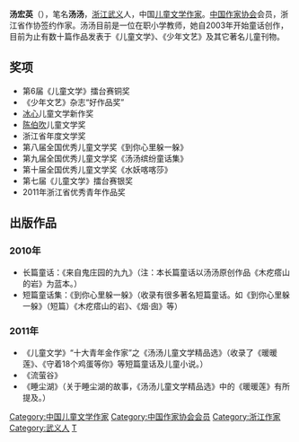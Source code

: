 {{blpunsourced|time=2019-01-26T05:17:33+00:00}}
'''汤宏英'''（{{bd|1977年|10月|}}），笔名'''汤汤'''，[[浙江|浙江]][[武义|武义]]人，中国[[儿童文学|儿童文学]][[作家|作家]]。[[中国作家协会|中国作家协会]]会员，浙江省作协签约作家。汤汤目前是一位在职小学教师，她自2003年开始童话创作，目前为止有数十篇作品发表于《儿童文学》、《少年文艺》及其它著名儿童刊物。

==奖项==
*第6届《儿童文学》擂台赛铜奖
*《少年文艺》杂志“好作品奖”
*[[冰心|冰心]]儿童文学新作奖
*[[陈伯吹|陈伯吹]]儿童文学奖
*浙江省年度文学奖
*第八届全国优秀儿童文学奖《到你心里躲一躲》
*第九届全国优秀儿童文学奖《汤汤缤纷童话集》
*第十届全国优秀儿童文学奖《水妖喀喀莎》
*第七届《儿童文学》擂台赛银奖
*2011年浙江省优秀青年作品奖

==出版作品==
===2010年===
*长篇童话：《来自鬼庄园的九九》（注：本长篇童话以汤汤原创作品《木疙瘩山的岩》为蓝本。）
*短篇童话集：《到你心里躲一躲》（收录有很多著名短篇童话。如《到你心里躲一躲》（短篇）《木疙瘩山的岩》、《烟·囱》等）
===2011年===
*《儿童文学》“十大青年金作家”之《汤汤儿童文学精品选》（收录了《暖暖莲》、《守着18个鸡蛋等你》等短篇童话及儿童小说。）
*《流萤谷》
*《睡尘湖》（关于睡尘湖的故事，《汤汤儿童文学精品选》中的《暖暖莲》有所提及。）

{{全国优秀儿童文学奖}}
{{陈伯吹儿童文学奖}}

{{Authority control}}
{{DEFAULTSORT:Tang tang}}
[[Category:中国儿童文学作家|Category:中国儿童文学作家]]
[[Category:中国作家协会会员|Category:中国作家协会会员]]
[[Category:浙江作家|Category:浙江作家]]
[[Category:武义人|Category:武义人]]
[[Category:汤姓|T]]